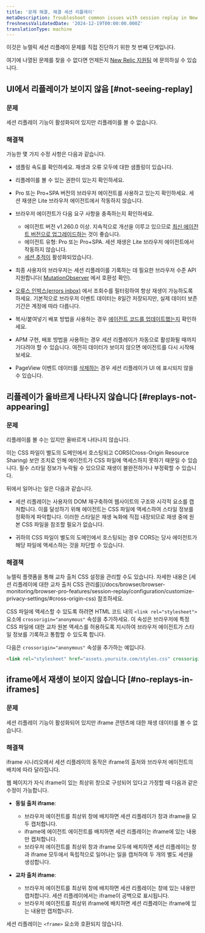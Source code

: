 ```yaml
---
title: '문제 해결, 해결 세션 리플레이'
metaDescription: Troubleshoot common issues with session replay in New Relic Browser.
freshnessValidatedDate: '2024-12-19T00:00:00.000Z'
translationType: machine
---
```


이것은 뉴렐릭 세션 리플레이 문제를 직접 진단하기 위한 첫 번째 단계입니다.

여기에 나열된 문제를 찾을 수 없다면 언제든지 [New Relic 지원팀](https://support.newrelic.com) 에 문의하실 수 있습니다.

## UI에서 리플레이가 보이지 않음 [#not-seeing-replay]

### 문제

세션 리플레이 기능이 활성화되어 있지만 리플레이를 볼 수 없습니다.

### 해결책

가능한 몇 가지 수정 사항은 다음과 같습니다.

* 샘플링 속도를 확인하세요. 재생과 오류 모두에 대한 샘플링이 있습니다.

* 리플레이를 볼 수 있는 권한이 있는지 확인하세요.

* Pro 또는 Pro+SPA 버전의 브라우저 에이전트를 사용하고 있는지 확인하세요. 세션 재생은 Lite 브라우저 에이전트에서 작동하지 않습니다.

* 브라우저 에이전트가 다음 요구 사항을 충족하는지 확인하세요.

  * 에이전트 버전 v1.260.0 이상. 지속적으로 개선을 이루고 있으므로 [최신 에이전트 버전으로 업그레이드하는](/docs/release-notes/new-relic-browser-release-notes/browser-agent-release-notes) 것이 좋습니다.
  * 에이전트 유형: Pro 또는 Pro+SPA. 세션 재생은 Lite 브라우저 에이전트에서 작동하지 않습니다.
  * [세션 추적이](/docs/browser/browser-monitoring/browser-pro-features/session-traces-explore-webpages-life-cycle/#requirements) 활성화되었습니다.

* 최종 사용자의 브라우저는 세션 리플레이를 기록하는 데 필요한 브라우저 수준 API 지원합니다( [MutationObserver](https://caniuse.com/mutationobserver) 에서 호환성 확인).

* [오류스 인박스(errors inbox)](/docs/errors-inbox/errors-inbox/) 에서 조회수를 필터링하여 항상 재생이 가능하도록 하세요. 기본적으로 브라우저 이벤트 데이터는 8일간 저장되지만, 실제 데이터 보존 기간은 계정에 따라 다릅니다.

* 복사/붙여넣기 배포 방법을 사용하는 경우 [에이전트 코드를 업데이트했는지](#update-snippet) 확인하세요.

* APM 구현, 배포 방법을 사용하는 경우 세션 리플레이가 자동으로 활성화될 때까지 기다려야 할 수 있습니다. 여전히 데이터가 보이지 않으면 에이전트를 다시 시작해 보세요.

* PageView 이벤트 데이터를 [삭제하는](https://docs.newrelic.com/docs/data-apis/manage-data/drop-data-using-nerdgraph/) 경우 세션 리플레이가 UI 에 표시되지 않을 수 있습니다.

## 리플레이가 올바르게 나타나지 않습니다 [#replays-not-appearing]

### 문제

리플레이를 볼 수는 있지만 올바르게 나타나지 않습니다.

이는 CSS 파일이 별도의 도메인에서 호스팅되고 CORS(Cross-Origin Resource Sharing) 보안 조치로 인해 에이전트가 CSS 파일에 액세스하지 못하기 때문일 수 있습니다. 필수 스타일 정보가 누락될 수 있으므로 재생이 불완전하거나 부정확할 수 있습니다.

뒤에서 일어나는 일은 다음과 같습니다.

* 세션 리플레이는 사용자의 DOM 재구축하여 웹사이트의 구조와 시각적 요소를 캡처합니다. 이를 달성하기 위해 에이전트는 CSS 파일에 액세스하여 스타일 정보를 정확하게 파악합니다. 이러한 스타일은 재생 녹화에 직접 내장되므로 재생 중에 원본 CSS 파일을 참조할 필요가 없습니다.

* 귀하의 CSS 파일이 별도의 도메인에서 호스팅되는 경우 CORS는 당사 에이전트가 해당 파일에 액세스하는 것을 차단할 수 있습니다.

### 해결책

<Callout variant="tip">
  뉴렐릭 플랫폼을 통해 교차 출처 CSS 설정을 관리할 수도 있습니다. 자세한 내용은 [세션 리플레이에 대한 교차 출처 CSS 관리를](/docs/browser/browser-monitoring/browser-pro-features/session-replay/configuration/customize-privacy-settings/#cross-origin-css) 참조하세요.
</Callout>

CSS 파일에 액세스할 수 있도록 하려면 HTML 코드 내의 `<link rel="stylesheet">` 요소에 `crossorigin="anonymous"` 속성을 추가하세요. 이 속성은 브라우저에 특정 CSS 파일에 대한 교차 원본 액세스를 허용하도록 지시하여 브라우저 에이전트가 스타일 정보를 기록하고 통합할 수 있도록 합니다.

다음은 `crossorigin="anonymous"` 속성을 추가하는 예입니다.

```html
<link rel="stylesheet" href="assets.yoursite.com/styles.css" crossorigin="anonymous">
```

## iframe에서 재생이 보이지 않습니다 [#no-replays-in-iframes]

### 문제

세션 리플레이 기능이 활성화되어 있지만 iframe 콘텐츠에 대한 재생 데이터를 볼 수 없습니다.

### 해결책

iframe 시나리오에서 세션 리플레이의 동작은 iframe의 출처와 브라우저 에이전트의 배치에 따라 달라집니다.

웹 페이지가 자식 iframe이 있는 최상위 창으로 구성되어 있다고 가정할 때 다음과 같은 수정이 가능합니다.

* **동일 출처 iframe**:

  * 브라우저 에이전트를 최상위 창에 배치하면 세션 리플레이가 창과 iframe을 모두 캡처합니다.
  * iframe에 에이전트 에이전트를 배치하면 세션 리플레이는 iframe에 있는 내용만 캡처합니다.
  * 브라우저 에이전트를 최상위 창과 iframe 모두에 배치하면 세션 리플레이는 창과 iframe 모두에서 독립적으로 일어나는 일을 캡처하여 두 개의 별도 세션을 생성합니다.

* **교차 출처 iframe**:

  * 브라우저 에이전트를 최상위 창에 배치하면 세션 리플레이는 창에 있는 내용만 캡처합니다. 세션 리플레이에서는 iframe이 공백으로 표시됩니다.
  * 브라우저 에이전트를 최상위 iframe에 배치하면 세션 리플레이는 iframe에 있는 내용만 캡처합니다.

세션 리플레이는 `<frame>` 요소와 호환되지 않습니다.